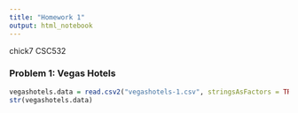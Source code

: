 ---
title: "Homework 1"
output: html_notebook
---

chick7 CSC532

### Problem 1: Vegas Hotels
```{R}
vegashotels.data = read.csv2("vegashotels-1.csv", stringsAsFactors = TRUE)
str(vegashotels.data)
```